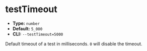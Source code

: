 # testTimeout

- **Type:** `number`
- **Default:** `5_000`
- **CLI:** `--testTimeout=5000`

Default timeout of a test in milliseconds. `0` will disable the timeout.
